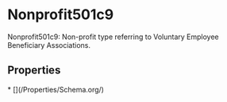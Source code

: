   
# Nonprofit501c9

Nonprofit501c9: Non-profit type referring to Voluntary Employee Beneficiary Associations.

## Properties

<Grid>
* [](/Properties/Schema.org/)
</Grid>


